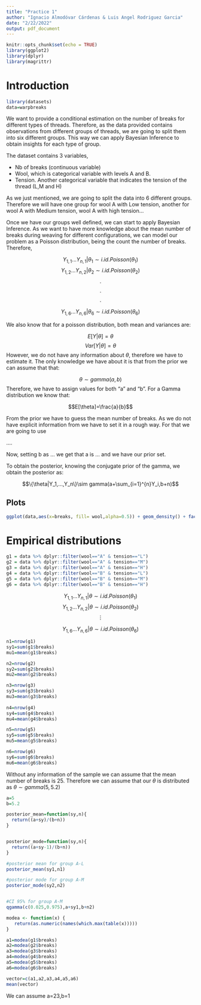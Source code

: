 ```yaml
---
title: "Practice 1"
author: "Ignacio Almodóvar Cárdenas & Luis Angel Rodriguez Garcia"
date: "2/22/2022"
output: pdf_document
---
```


```r
knitr::opts_chunk$set(echo = TRUE)
library(ggplot2)
library(dplyr)
library(magrittr)
```

# Introduction

```r
library(datasets)
data=warpbreaks
```

We want to provide a conditional estimation on the number of breaks for different types of threads. Therefore, as the data provided contains observations from different groups of threads, we are going to split them into six different groups. This way we can apply Bayesian Inference to obtain insights for each type of group.

The dataset contains 3 variables, 

- Nb of breaks (continuous variable)
- Wool, which is categorical variable with levels A and B.
- Tension. Another categorical variable that indicates the tension of the thread (L,M and H)

As we just mentioned, we are going to split the data into 6 different groups. Therefore we will have one group for wool A with Low tension, another for wool A with Medium tension, wool A with high tension...

Once we have our groups well defined, we can start to apply Bayesian Inference. As we want to have more knowledge about the mean number of breaks during weaving for different configurations, we can model our problem as a Poisson distribution, being the count the number of breaks. Therefore, 

$$Y_{1,1}...Y_{n,1} | \theta_1 \sim i.id. Poisson(\theta_{1})$$
$$Y_{1,2}...Y_{n,2} | \theta_2 \sim i.id. Poisson(\theta_{2})$$
$$.$$
$$.$$
$$.$$

$$Y_{1,6}...Y_{n,6} | \theta_6 \sim i.id. Poisson(\theta_{6})$$

We also know that for a poisson distribution, both mean and variances are:

$$E[Y|\theta]=\theta$$
$$Var[Y|\theta]=\theta$$
However, we do not have any information about $\theta$, therefore we have to estimate it. The only knowledge we have about it is that from the prior we can assume that that:

$$\theta \sim gamma(a,b)$$
Therefore, we have to assign values for both "a" and "b". For a Gamma distribution we know that:

$$E[\theta]=\frac{a}{b}$$

From the prior we have to guess the mean number of breaks. As we do not have explicit information from \theta we have to set it in a rough way. For that we are going to use 

....

Now, setting b as ... we get that a is ... and we have our prior set.


To obtain the posterior, knowing the conjugate prior of the gamma, we obtain the posterior as: 


$$\{\theta|Y_1,...,Y_n\}\sim gamma(a+\sum_{i=1}^{n}Y_i,b+n)$$


## Plots

```r
ggplot(data,aes(x=breaks, fill= wool,alpha=0.5)) + geom_density() + facet_wrap(~tension)
```


# Empirical distributions

```r
g1 = data %>% dplyr::filter(wool=="A" & tension=="L")
g2 = data %>% dplyr::filter(wool=="A" & tension=="M")
g3 = data %>% dplyr::filter(wool=="A" & tension=="H")
g4 = data %>% dplyr::filter(wool=="B" & tension=="L")
g5 = data %>% dplyr::filter(wool=="B" & tension=="M")
g6 = data %>% dplyr::filter(wool=="B" & tension=="H")
```



$$Y_{1,1}...Y_{n,1} | \theta \sim i.id. Poisson(\theta_{1})$$
$$Y_{1,2}...Y_{n,2} | \theta \sim i.id. Poisson(\theta_{2})$$
$$\vdots$$

$$Y_{1,6}...Y_{n,6} | \theta \sim i.id. Poisson(\theta_{6})$$


```r
n1=nrow(g1)
sy1=sum(g1$breaks)
mu1=mean(g1$breaks)

n2=nrow(g2)
sy2=sum(g2$breaks)
mu2=mean(g2$breaks)

n3=nrow(g3)
sy3=sum(g3$breaks)
mu3=mean(g3$breaks)
  
n4=nrow(g4)
sy4=sum(g4$breaks)
mu4=mean(g4$breaks)

n5=nrow(g5)
sy5=sum(g5$breaks)
mu5=mean(g5$breaks)

n6=nrow(g6)
sy6=sum(g6$breaks)
mu6=mean(g6$breaks)
```


Without any information of the sample we can assume that the mean number of breaks is 25. Therefore we can assume that our $\theta$ is distributed as $\theta \sim gamma(5,5.2)$


```r
a=5
b=5.2

posterior_mean=function(sy,n){
  return((a+sy)/(b+n))
}


posterior_mode=function(sy,n){
  return((a+sy-1)/(b+n))
}

#posterior mean for group A-L
posterior_mean(sy1,n1)

#posterior mode for group A-M
posterior_mode(sy2,n2)


#CI 95% for group A-M
qgamma(c(0.025,0.975),a+sy1,b+n2)
```





```r
modea <- function(x) {
   return(as.numeric(names(which.max(table(x)))))
}

a1=modea(g1$breaks)
a2=modea(g2$breaks)
a3=modea(g3$breaks)
a4=modea(g4$breaks)
a5=modea(g5$breaks)
a6=modea(g6$breaks)

vector=c(a1,a2,a3,a4,a5,a6)
mean(vector)

```
 We can assume a=23,b=1







